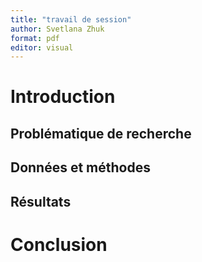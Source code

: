 ```yaml
---
title: "travail de session"
author: Svetlana Zhuk
format: pdf
editor: visual
---
```


# Introduction 

## Problématique de recherche

## Données et méthodes 

## Résultats

# Conclusion